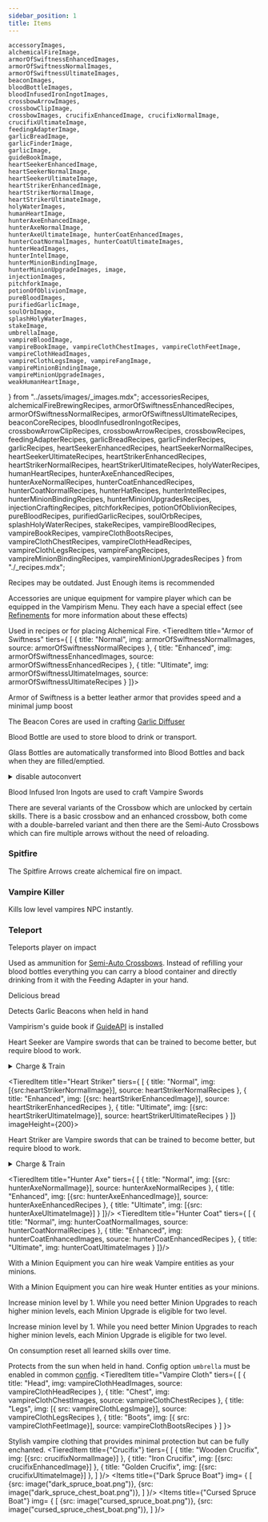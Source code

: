 ```yaml
---
sidebar_position: 1
title: Items
---
```


    accessoryImages,
    alchemicalFireImage,
    armorOfSwiftnessEnhancedImages,
    armorOfSwiftnessNormalImages,
    armorOfSwiftnessUltimateImages,
    beaconImages,
    bloodBottleImages,
    bloodInfusedIronIngotImages,
    crossbowArrowImages,
    crossbowClipImage,
    crossbowImages, crucifixEnhancedImage, crucifixNormalImage, crucifixUltimateImage,
    feedingAdapterImage,
    garlicBreadImage,
    garlicFinderImage,
    garlicImage,
    guideBookImage,
    heartSeekerEnhancedImage,
    heartSeekerNormalImage,
    heartSeekerUltimateImage,
    heartStrikerEnhancedImage,
    heartStrikerNormalImage,
    heartStrikerUltimateImage,
    holyWaterImages,
    humanHeartImage,
    hunterAxeEnhancedImage,
    hunterAxeNormalImage,
    hunterAxeUltimateImage, hunterCoatEnhancedImages,
    hunterCoatNormalImages, hunterCoatUltimateImages,
    hunterHeadImages,
    hunterIntelImage,
    hunterMinionBindingImage,
    hunterMinionUpgradeImages, image,
    injectionImages,
    pitchforkImage,
    potionOfOblivionImage,
    pureBloodImages,
    purifiedGarlicImage,
    soulOrbImage,
    splashHolyWaterImages,
    stakeImage,
    umbrellaImage,
    vampireBloodImage,
    vampireBookImage, vampireClothChestImages, vampireClothFeetImage, vampireClothHeadImages,
    vampireClothLegsImage, vampireFangImage,
    vampireMinionBindingImage,
    vampireMinionUpgradeImages,
    weakHumanHeartImage,
} from "../assets/images/_images.mdx";
    accessoriesRecipes,
    alchemicalFireBrewingRecipes,
    armorOfSwiftnessEnhancedRecipes,
    armorOfSwiftnessNormalRecipes,
    armorOfSwiftnessUltimateRecipes,
    beaconCoreRecipes,
    bloodInfusedIronIngotRecipes,
    crossbowArrowClipRecipes,
    crossbowArrowRecipes,
    crossbowRecipes,
    feedingAdapterRecipes,
    garlicBreadRecipes,
    garlicFinderRecipes,
    garlicRecipes,
    heartSeekerEnhancedRecipes,
    heartSeekerNormalRecipes,
    heartSeekerUltimateRecipes,
    heartStrikerEnhancedRecipes,
    heartStrikerNormalRecipes,
    heartStrikerUltimateRecipes, holyWaterRecipes, humanHeartRecipes,
    hunterAxeEnhancedRecipes,
    hunterAxeNormalRecipes,
    hunterCoatEnhancedRecipes,
    hunterCoatNormalRecipes,
    hunterHatRecipes, hunterIntelRecipes, hunterMinionBindingRecipes, hunterMinionUpgradesRecipes,
    injectionCraftingRecipes,
    pitchforkRecipes,
    potionOfOblivionRecipes, pureBloodRecipes,
    purifiedGarlicRecipes, soulOrbRecipes, splashHolyWaterRecipes,
    stakeRecipes, vampireBloodRecipes,
    vampireBookRecipes,
    vampireClothBootsRecipes,
    vampireClothChestRecipes,
    vampireClothHeadRecipes,
    vampireClothLegsRecipes, vampireFangRecipes, vampireMinionBindingRecipes, vampireMinionUpgradesRecipes
} from "./_recipes.mdx";

Recipes may be outdated. Just Enough items is recommended
<Items title="Accessories" img={accessoryImages} source={accessoriesRecipes}>

Accessories are unique equipment for vampire player which can be equipped in the Vampirism Menu. They each have a special effect (see [Refinements](refinements.md) for more information about these effects)
</Items>
<Item title="Alchemical Fire" img={alchemicalFireImage} source={alchemicalFireBrewingRecipes}>

Used in recipes or for placing Alchemical Fire.
</Item>
<TieredItem title="Armor of Swiftness" tiers={ [
    {
        title: "Normal",
        img: armorOfSwiftnessNormalImages,
        source: armorOfSwiftnessNormalRecipes
    },
    {
        title: "Enhanced",
        img: armorOfSwiftnessEnhancedImages,
        source: armorOfSwiftnessEnhancedRecipes
    },
    {
        title: "Ultimate",
        img: armorOfSwiftnessUltimateImages,
        source: armorOfSwiftnessUltimateRecipes
    }
]}>

Armor of Swiftness is a better leather armor that provides speed and a minimal jump boost
</TieredItem>
<Items title="Beacon Core" img={beaconImages} source={beaconCoreRecipes}>

The Beacon Cores are used in crafting [Garlic Diffuser](blocks.mdx#garlic-diffuser)
</Items>
<Items title="Blood Bottle" img={bloodBottleImages}>

Blood Bottle are used to store blood to drink or transport.

Glass Bottles are automatically transformed into Blood Bottles and back when they are filled/emptied.

<details><summary>disable autoconvert</summary>

You can disable the automatic conversion of Glass Bottles to Blood Bottles by setting `autoConvertGlassBottles` in the common config to `false`. Then you must craft the bottles.

</details>
</Items>
<Items title="Blood Infused Iron Ingot" img={bloodInfusedIronIngotImages} source={bloodInfusedIronIngotRecipes}>

Blood Infused Iron Ingots are used to craft Vampire Swords

</Items>
<Items title="Crossbow" img={crossbowImages} source={crossbowRecipes}>
    There are several variants of the Crossbow which are unlocked by certain skills.
    There is a basic crossbow and an enhanced crossbow, both come with a double-barreled variant and then there are the Semi-Auto Crossbows which can fire multiple arrows without the need of reloading.
</Items>
<Items title="Crossbow Arrow" img={crossbowArrowImages} source={crossbowArrowRecipes}>

### Spitfire
The Spitfire Arrows create alchemical fire on impact.

### Vampire Killer
Kills low level vampires NPC instantly.

### Teleport
Teleports player on impact
</Items>
<Item title="Crossbow Clip" img={crossbowClipImage} source={crossbowArrowClipRecipes}>

Used as ammunition for [Semi-Auto Crossbows](#crossbow).
</Item>
<Item title="Feeding Adapter" img={feedingAdapterImage} source={feedingAdapterRecipes} >
    Instead of refilling your blood bottles everything you can carry a blood container and directly drinking from it with the Feeding Adapter in your hand.
</Item>
<Item title="Garlic" img={garlicImage} source={garlicRecipes}></Item>
<Item title="Garlic Bread" img={garlicBreadImage} source={garlicBreadRecipes}>

Delicious bread

</Item>
<Item title="Garlic Finder" img={garlicFinderImage} source={garlicFinderRecipes}>

Detects Garlic Beacons when held in hand

</Item>
<Item title="Guide Book" img={guideBookImage}>

Vampirism's guide book if [GuideAPI](https://www.curseforge.com/minecraft/mc-mods/guide-api-village-and-pillage) is installed

</Item>
<TieredItem title="Heart Seeker" tiers={ [
    {
        title: "Normal",
        img: [{ src: heartSeekerNormalImage}],
        source: heartSeekerNormalRecipes
    },
    {
        title: "Enhanced",
        img: [{ src: heartSeekerEnhancedImage}],
        source: heartSeekerEnhancedRecipes
    },
    {
        title: "Ultimate",
        img: [{ src: heartSeekerUltimateImage}],
        source: heartSeekerUltimateRecipes
    }
]}>

Heart Seeker are Vampire swords that can be trained to become better, but require blood to work.
<details><summary>Charge & Train</summary>

#### Charge
To change a Heart Seeker put it onto a [Blood Pedestal](./blocks.mdx#blood-pedestal) that sits on top of a [Blood Container](./blocks.mdx#blood-container).

#### Train
Simply kill mobs

</details>
</TieredItem>

<TieredItem title="Heart Striker" tiers={ [
    {
        title: "Normal",
        img: [{src:heartStrikerNormalImage}],
        source: heartStrikerNormalRecipes
    },
    {
        title: "Enhanced",
        img: [{src: heartStrikerEnhancedImage}],
        source: heartStrikerEnhancedRecipes
    },
    {
        title: "Ultimate",
        img: [{src: heartStrikerUltimateImage}],
        source: heartStrikerUltimateRecipes
    }
]} imageHeight={200}>

Heart Striker are Vampire swords that can be trained to become better, but require blood to work.
<details><summary>Charge & Train</summary>

#### Charge
To change a Heart Striker put it onto a [Blood Pedestal](./blocks.mdx#blood-pedestal) that sits on top of a [Blood Container](./blocks.mdx#blood-container).

#### Train
Simply kill mobs

</details>
</TieredItem>

<Items title="Holy Water" img={holyWaterImages} source={holyWaterRecipes}></Items>
<Items title="Splash Holy Water" img={splashHolyWaterImages} source={splashHolyWaterRecipes}></Items>
<Item title="Human Heart" img={humanHeartImage} source={humanHeartRecipes}></Item>
<Item title="Weak Human Heart" img={weakHumanHeartImage}></Item>
<TieredItem title="Hunter Axe" tiers={ [
    {
        title: "Normal",
        img: [{src: hunterAxeNormalImage}],
        source: hunterAxeNormalRecipes
    },
    {
        title: "Enhanced",
        img: [{src: hunterAxeEnhancedImage}],
        source: hunterAxeEnhancedRecipes
    },
    {
        title: "Ultimate",
        img: [{src: hunterAxeUltimateImage}]
    }
]}/>
<TieredItem title="Hunter Coat" tiers={ [
    {
        title: "Normal",
        img: hunterCoatNormalImages,
        source: hunterCoatNormalRecipes
    },
    {
        title: "Enhanced",
        img: hunterCoatEnhancedImages,
        source: hunterCoatEnhancedRecipes
    },
    {
        title: "Ultimate",
        img: hunterCoatUltimateImages
    }
]}/>
<Items title="Hunter Hat" img={hunterHeadImages} source={hunterHatRecipes}></Items>
<Item title="Hunter Intel" img={hunterIntelImage} source={hunterIntelRecipes}></Item>
<Items title="Injection" img={injectionImages} source={injectionCraftingRecipes}/>
<Item title="Vampire Minion Binding" img={vampireMinionBindingImage} source={vampireMinionBindingRecipes}>

With a Minion Equipment you can hire weak Vampire entities as your minions.
</Item>
<Item title="Hunter Minion Binding" img={hunterMinionBindingImage} source={hunterMinionBindingRecipes}>

With a Minion Equipment you can hire weak Hunter entities as your minions.
</Item>
<Items title="Vampire Minion Upgrade" img={vampireMinionUpgradeImages} source={vampireMinionUpgradesRecipes}>

Increase minion level by 1. While you need better Minion Upgrades to reach higher minion levels, each Minion Upgrade is eligible for two level.
</Items>
<Items title="Hunter Minion Upgrade" img={hunterMinionUpgradeImages} source={hunterMinionUpgradesRecipes}>

Increase minion level by 1. While you need better Minion Upgrades to reach higher minion levels, each Minion Upgrade is eligible for two level.
</Items>

<Item title="Pitchfork" img={pitchforkImage} source={pitchforkRecipes}></Item>
<Item title="Potion of Oblivion" img={potionOfOblivionImage} source={potionOfOblivionRecipes}>

On consumption reset all learned skills over time.
</Item>
<Items title="Pure Blood" img={pureBloodImages} source={pureBloodRecipes}></Items>
<Item title="Purified Garlic" img={purifiedGarlicImage} source={purifiedGarlicRecipes}></Item>
<Item title="Soul Orb" img={soulOrbImage} source={soulOrbRecipes}></Item>
<Item title="Stake" img={stakeImage} source={stakeRecipes}></Item>
<Item title="Umbrella" img={umbrellaImage}>

Protects from the sun when held in hand. Config option `umbrella` must be enabled in common [config](../configuration.md).
</Item>
<TieredItem title="Vampire Cloth" tiers={
    [
        {
            title: "Head",
            img: vampireClothHeadImages,
            source: vampireClothHeadRecipes
        },
        {
            title: "Chest",
            img: vampireClothChestImages,
            source: vampireClothChestRecipes
        },
        {
            title: "Legs",
            img: [{ src: vampireClothLegsImage}],
            source: vampireClothLegsRecipes
        },
        {
            title: "Boots",
            img: [{ src: vampireClothFeetImage}],
            source: vampireClothBootsRecipes
        }
    ]
}>

Stylish vampire clothing that provides minimal protection but can be fully enchanted.
</TieredItem>
<Item title="Vampire Fang" img={vampireFangImage} source={vampireFangRecipes}/>
<Item title="Vampire Blood" img={vampireBloodImage} source={vampireBloodRecipes}/>
<Item title="Vampire Book" img={vampireBookImage} source={vampireBookRecipes}/>
<TieredItem title={"Crucifix"} tiers={
  [
      {
          title: "Wooden Crucifix",
          img: [{src: crucifixNormalImage}]
      },
      {
          title: "Iron Crucifix",
          img: [{src: crucifixEnhancedImage}]
      },
      {
          title: "Golden Crucifix",
          img: [{src: crucifixUltimateImage}]
      },
  ]
}/>
<Items title={"Dark Spruce Boat"} img=
    {
        [
            {src: image("dark_spruce_boat.png")},
            {src: image("dark_spruce_chest_boat.png")},
        ]
    }/>
<Items title={"Cursed Spruce Boat"} img=
    {
        [
            {src: image("cursed_spruce_boat.png")},
            {src: image("cursed_spruce_chest_boat.png")},
        ]
    }/>
